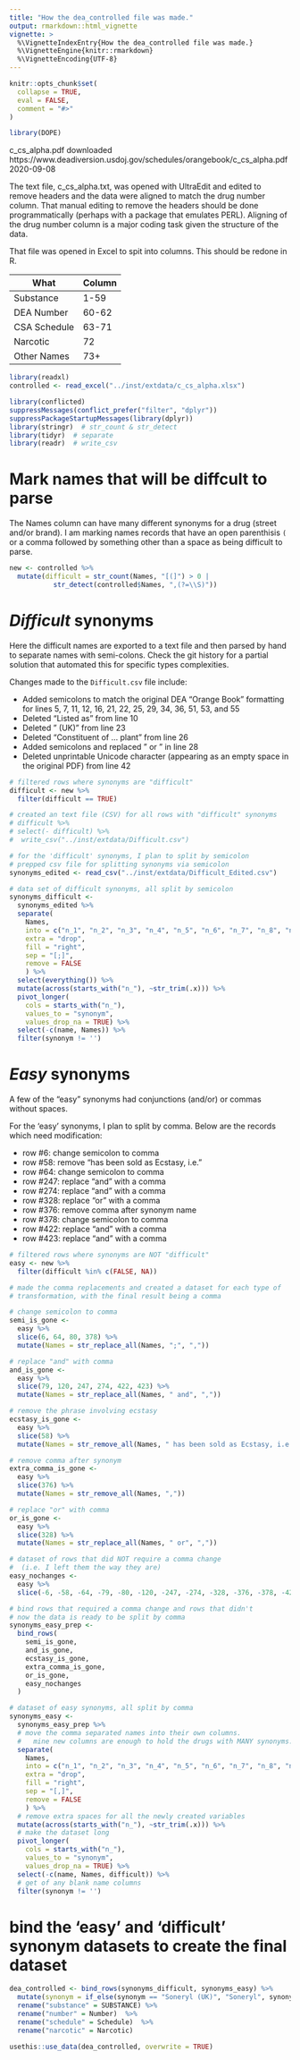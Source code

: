 ---
title: "How the dea_controlled file was made."
output: rmarkdown::html_vignette
vignette: >
  %\VignetteIndexEntry{How the dea_controlled file was made.}
  %\VignetteEngine{knitr::rmarkdown}
  %\VignetteEncoding{UTF-8}
---

```{r, include = FALSE}
knitr::opts_chunk$set(
  collapse = TRUE,
  eval = FALSE,
  comment = "#>"
)
```

```{r setup}
library(DOPE)
```


c_cs_alpha.pdf downloaded https://www.deadiversion.usdoj.gov/schedules/orangebook/c_cs_alpha.pdf 2020-09-08

The text file, c_cs_alpha.txt, was opened with UltraEdit and edited to remove headers and the data were aligned to match the drug number column. That manual editing to remove the headers should be done programmatically (perhaps with a package that emulates PERL). Aligning of the drug number column is a major coding task given the structure of the data.

That file was opened in Excel to spit into columns.  This should be redone in R.

| What         | Column |
| ------------ | ------ |
| Substance    |  1-59  | 
| DEA Number   | 60-62  | 
| CSA Schedule | 63-71  | 
| Narcotic     | 72     | 
| Other Names  | 73+    |


```{r}
library(readxl)
controlled <- read_excel("../inst/extdata/c_cs_alpha.xlsx")
```


```{r packages}
library(conflicted)
suppressMessages(conflict_prefer("filter", "dplyr"))
suppressPackageStartupMessages(library(dplyr))
library(stringr)  # str_count & str_detect
library(tidyr)  # separate
library(readr)  # write_csv
```



# Mark names that will be diffcult to parse
The Names column can have many different synonyms for a drug (street and/or brand).  I am marking names records that have an open parenthisis `(` or a comma followed by something other than a space as being difficult to parse.
```{r}
new <- controlled %>% 
  mutate(difficult = str_count(Names, "[(]") > 0 | 
           str_detect(controlled$Names, ",(?=\\S)"))
```

# *Difficult* synonyms
Here the difficult names are exported to a text file and then parsed by hand to separate names with semi-colons. Check the git history for a partial solution that automated this for specific types complexities.

Changes made to the `Difficult.csv` file include:

- Added semicolons to match the original DEA "Orange Book" formatting for lines 5, 7, 11, 12, 16, 21, 22, 25, 29, 34, 36, 51, 53, and 55
- Deleted "Listed as " from line 10
- Deleted " (UK)" from line 23
- Deleted "Constituent of ... plant " from line 26
- Added semicolons and replaced " or " in line 28
- Deleted unprintable Unicode character (appearing as an empty space in the original PDF) from line 42

```{r}
# filtered rows where synonyms are "difficult"
difficult <- new %>% 
  filter(difficult == TRUE)

# created an text file (CSV) for all rows with "difficult" synonyms
# difficult %>% 
# select(- difficult) %>% 
#  write_csv("../inst/extdata/Difficult.csv")

# for the 'difficult' synonyms, I plan to split by semicolon
# prepped csv file for splitting synonyms via semicolon
synonyms_edited <- read_csv("../inst/extdata/Difficult_Edited.csv")

# data set of difficult synonyms, all split by semicolon
synonyms_difficult <- 
  synonyms_edited %>% 
  separate(
    Names, 
    into = c("n_1", "n_2", "n_3", "n_4", "n_5", "n_6", "n_7", "n_8", "n_9"), 
    extra = "drop", 
    fill = "right", 
    sep = "[;]", 
    remove = FALSE
    ) %>%
  select(everything()) %>% 
  mutate(across(starts_with("n_"), ~str_trim(.x))) %>% 
  pivot_longer(
    cols = starts_with("n_"), 
    values_to = "synonym", 
    values_drop_na = TRUE) %>% 
  select(-c(name, Names)) %>%
  filter(synonym != '') 
```


# *Easy* synonyms
A few of the "easy" synonyms had conjunctions (and/or) or commas without spaces.  

For the 'easy' synonyms, I plan to split by comma.  Below are the records which need modification: 

+  row #6: change semicolon to comma
+  row #58: remove "has been sold as Ecstasy, i.e."
+  row #64: change semicolon to comma
+  row #247: replace "and" with a comma
+  row #274: replace "and" with a comma
+  row #328: replace "or" with a comma
+  row #376: remove comma after synonym name
+  row #378: change semicolon to comma
+  row #422: replace "and" with a comma
+  row #423: replace "and" with a comma

```{r}
# filtered rows where synonyms are NOT "difficult"
easy <- new %>%
  filter(difficult %in% c(FALSE, NA))

# made the comma replacements and created a dataset for each type of 
# transformation, with the final result being a comma

# change semicolon to comma
semi_is_gone <- 
  easy %>% 
  slice(6, 64, 80, 378) %>%
  mutate(Names = str_replace_all(Names, ";", ","))

# replace "and" with comma
and_is_gone <-
  easy %>% 
  slice(79, 120, 247, 274, 422, 423) %>%
  mutate(Names = str_replace_all(Names, " and", ","))

# remove the phrase involving ecstasy
ecstasy_is_gone <-
  easy %>% 
  slice(58) %>%
  mutate(Names = str_remove_all(Names, " has been sold as Ecstasy, i.e."))

# remove comma after synonym
extra_comma_is_gone <-
  easy %>% 
  slice(376) %>%
  mutate(Names = str_remove_all(Names, ","))

# replace "or" with comma
or_is_gone <-
  easy %>% 
  slice(328) %>%
  mutate(Names = str_replace_all(Names, " or", ","))

# dataset of rows that did NOT require a comma change 
#  (i.e. I left them the way they are)  
easy_nochanges <-
  easy %>%
  slice(-6, -58, -64, -79, -80, -120, -247, -274, -328, -376, -378, -422, -423)

# bind rows that required a comma change and rows that didn't 
# now the data is ready to be split by comma 
synonyms_easy_prep <-
  bind_rows(
    semi_is_gone,
    and_is_gone,
    ecstasy_is_gone,
    extra_comma_is_gone,
    or_is_gone,
    easy_nochanges
  )

# dataset of easy synonyms, all split by comma
synonyms_easy <-
  synonyms_easy_prep %>%
  # move the comma separated names into their own columns. 
  #   mine new columns are enough to hold the drugs with MANY synonyms.
  separate(
    Names, 
    into = c("n_1", "n_2", "n_3", "n_4", "n_5", "n_6", "n_7", "n_8", "n_9"), 
    extra = "drop", 
    fill = "right", 
    sep = "[,]", 
    remove = FALSE
    ) %>%
  # remove extra spaces for all the newly created variables
  mutate(across(starts_with("n_"), ~str_trim(.x))) %>% 
  # make the dataset long
  pivot_longer(
    cols = starts_with("n_"), 
    values_to = "synonym", 
    values_drop_na = TRUE) %>% 
  select(-c(name, Names, difficult)) %>%
  # get of any blank name columns
  filter(synonym != '') 
```

# bind the 'easy' and 'difficult' synonym datasets to create the final dataset
```{r}
dea_controlled <- bind_rows(synonyms_difficult, synonyms_easy) %>% 
  mutate(synonym = if_else(synonym == "Soneryl (UK)", "Soneryl", synonym))  %>% 
  rename("substance" = SUBSTANCE) %>% 
  rename("number" = Number)  %>% 
  rename("schedule" = Schedule)  %>% 
  rename("narcotic" = Narcotic)  

usethis::use_data(dea_controlled, overwrite = TRUE)
```
